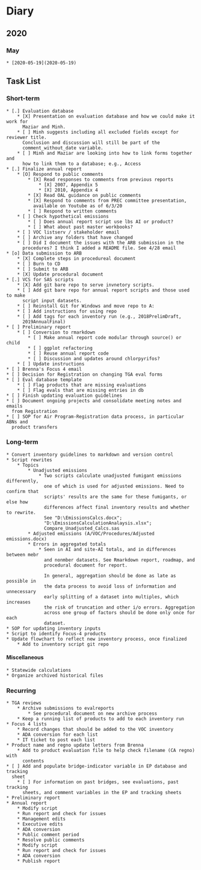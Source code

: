 # Diary

## 2020

### May
    * [2020-05-19](2020-05-19)


## Task List

### Short-term
    * [.] Evaluation database
        * [X] Presentation on evaluation database and how we could make it work for
          Maziar and Minh.
        * [ ] Minh suggests including all excluded fields except for reviewer title.
          Conclusion and discussion will still be part of the
          comment_without_date variable.
        * [ ] Minh and Maziar are looking into how to link forms together and
          how to link them to a database; e.g., Access
    * [.] Finalize annual report
        * [O] Respond to public comments
            * [X] Read responses to comments from previous reports
                * [X] 2007, Appendix 5
                * [X] 2010, Appendix 4
            * [X] Read OAL guidance on public comments
            * [X] Respond to comments from PREC committee presentation,
              available on Youtube as of 6/3/20
            * [ ] Respond to written comments
        * [ ] Check hypothetical emissions
            * [ ] Does annual report script use lbs AI or product?
            * [ ] What about past master workbooks?
        * [ ] VOC listserv / stakeholder email
        * [ ] Archive any folders that have changed
        * [ ] Did I document the issues with the ARB submission in the
          procedures? I think I added a README file. See 4/28 email
    * [o] Data submission to ARB
        * [X] Complete steps in procedureal document
        * [ ] Burn to CD
        * [ ] Submit to ARB
        * [X] Update procedural document
    * [.] VCS for SAS scripts
        * [X] Add git bare repo to serve invnetory scripts.
        * [ ] Add git bare repo for annual report scripts and those used to make
          script input datasets.
        * [ ] Reinstall Git for Windows and move repo to A:
        * [ ] Add instructions for using repo
        * [ ] Add tags for each inventory run (e.g., 2018PrelimDraft,
          2019AnnualFinal)
    * [ ] Preliminary report
        * [ ] Conversion to rmarkdown
            * [ ] Make annual report code modular through source() or child
            * [ ] ggplot refactoring
            * [ ] Reuse annual report code
            * [ ] Discussion and updates around chlorpyrifos?
        * [ ] Update instructions
    * [ ] Brenna's Focus 4 email
    * [ ] Decision for Registration on changing TGA eval forms
    * [ ] Eval database template
        * [ ] Flag products that are missing evaluations
        * [ ] Flag evals that are missing entries in db
    * [ ] Finish updating evaluation guidelines
    * [ ] Document ongoing projects and consolidate meeting notes and emails
      from Registration
    * [ ] SOP for Air Program-Registration data process, in particular ABNs and
      product transfers

### Long-term

    * Convert inventory guidelines to markdown and version control
    * Script rewrites
        * Topics
            * Unadjusted emissions
                * Two scripts calculate unadjusted fumigant emissions differently,
                  one of which is used for adjusted emissions. Need to confirm that
                  scripts' results are the same for these fumigants, or else how
                  differences affect final inventory results and whether to rewrite.
                  See "D:\EmissionsCalcs.docx";
                  "D:\EmissionsCalculationAnalaysis.xlsx";
                  Compare_Unadjusted_Calcs.sas
            * Adjusted emissions (A/VOC/Procedures/Adjusted emissions.docx)
            * Errors in aggregated totals
                * Seen in AI and site-AI totals, and in differences between mebr
                  and nonmber datasets. See Rmarkdown report, roadmap, and
                  procedural document for report.

                  In general, aggregation should be done as late as possible in
                  the data process to avoid loss of information and unnecessary
                  early splitting of a dataset into multiples, which increases
                  the risk of truncation and other i/o errors. Aggregation
                  across one group of factors should be done only once for each
                  dataset.
    * SOP for updating inventory inputs
    * Script to identify Focus-4 products
    * Update flowchart to reflect new inventory process, once finalized
        * Add to inventory script git repo

#### Miscellaneous

    * Statewide calculations
    * Organize archived historical files


### Recurring

    * TGA reviews
        * Archive submissions to evalreports
            * See procedural document on new archive process
        * Keep a running list of products to add to each inventory run
    * Focus 4 lists
        * Record changes that should be added to the VOC inventory
        * ADA conversion for each list
        * IT ticket to post each list
    * Product name and regno update letters from Brenna
        * Add to product evaluation file to help check filename (CA regno) with
          contents
    * [ ] Add and populate bridge-indicator variable in EP database and tracking
      sheet
        * [ ] For information on past bridges, see evaluations, past tracking
          sheets, and comment variables in the EP and tracking sheets
    * Preliminary report
    * Annual report
        * Modify script
        * Run report and check for issues
        * Management edits
        * Executive edits
        * ADA conversion
        * Public comment period
        * Resolve public comments
        * Modify script
        * Run report and check for issues
        * ADA conversion
        * Publish report
